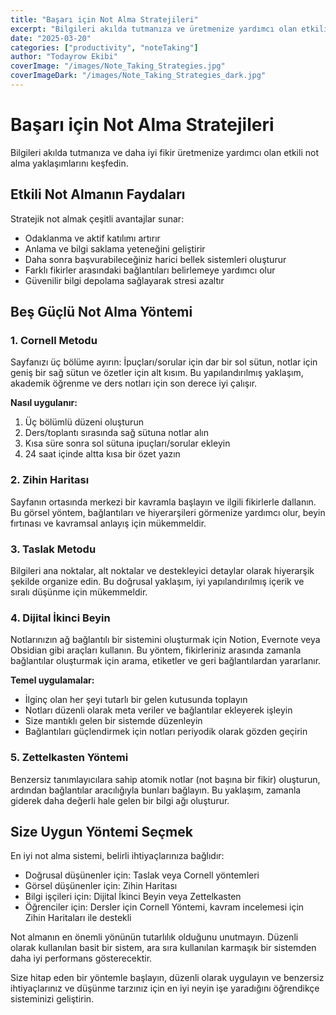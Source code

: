 ```yaml
---
title: "Başarı için Not Alma Stratejileri"
excerpt: "Bilgileri akılda tutmanıza ve üretmenize yardımcı olan etkili not alma yaklaşımlarını keşfedin"
date: "2025-03-20"
categories: ["productivity", "noteTaking"]
author: "Todayrow Ekibi"
coverImage: "/images/Note_Taking_Strategies.jpg"
coverImageDark: "/images/Note_Taking_Strategies_dark.jpg"
---
```


# Başarı için Not Alma Stratejileri

Bilgileri akılda tutmanıza ve daha iyi fikir üretmenize yardımcı olan etkili not alma yaklaşımlarını keşfedin.

## Etkili Not Almanın Faydaları

Stratejik not almak çeşitli avantajlar sunar:

- Odaklanma ve aktif katılımı artırır
- Anlama ve bilgi saklama yeteneğini geliştirir
- Daha sonra başvurabileceğiniz harici bellek sistemleri oluşturur
- Farklı fikirler arasındaki bağlantıları belirlemeye yardımcı olur
- Güvenilir bilgi depolama sağlayarak stresi azaltır

## Beş Güçlü Not Alma Yöntemi

### 1. Cornell Metodu

Sayfanızı üç bölüme ayırın: İpuçları/sorular için dar bir sol sütun, notlar için geniş bir sağ sütun ve özetler için alt kısım. Bu yapılandırılmış yaklaşım, akademik öğrenme ve ders notları için son derece iyi çalışır.

**Nasıl uygulanır:**
1. Üç bölümlü düzeni oluşturun
2. Ders/toplantı sırasında sağ sütuna notlar alın
3. Kısa süre sonra sol sütuna ipuçları/sorular ekleyin
4. 24 saat içinde altta kısa bir özet yazın

### 2. Zihin Haritası

Sayfanın ortasında merkezi bir kavramla başlayın ve ilgili fikirlerle dallanın. Bu görsel yöntem, bağlantıları ve hiyerarşileri görmenize yardımcı olur, beyin fırtınası ve kavramsal anlayış için mükemmeldir.

### 3. Taslak Metodu

Bilgileri ana noktalar, alt noktalar ve destekleyici detaylar olarak hiyerarşik şekilde organize edin. Bu doğrusal yaklaşım, iyi yapılandırılmış içerik ve sıralı düşünme için mükemmeldir.

### 4. Dijital İkinci Beyin

Notlarınızın ağ bağlantılı bir sistemini oluşturmak için Notion, Evernote veya Obsidian gibi araçları kullanın. Bu yöntem, fikirleriniz arasında zamanla bağlantılar oluşturmak için arama, etiketler ve geri bağlantılardan yararlanır.

**Temel uygulamalar:**
- İlginç olan her şeyi tutarlı bir gelen kutusunda toplayın
- Notları düzenli olarak meta veriler ve bağlantılar ekleyerek işleyin
- Size mantıklı gelen bir sistemde düzenleyin
- Bağlantıları güçlendirmek için notları periyodik olarak gözden geçirin

### 5. Zettelkasten Yöntemi

Benzersiz tanımlayıcılara sahip atomik notlar (not başına bir fikir) oluşturun, ardından bağlantılar aracılığıyla bunları bağlayın. Bu yaklaşım, zamanla giderek daha değerli hale gelen bir bilgi ağı oluşturur.

## Size Uygun Yöntemi Seçmek

En iyi not alma sistemi, belirli ihtiyaçlarınıza bağlıdır:

- Doğrusal düşünenler için: Taslak veya Cornell yöntemleri
- Görsel düşünenler için: Zihin Haritası
- Bilgi işçileri için: Dijital İkinci Beyin veya Zettelkasten
- Öğrenciler için: Dersler için Cornell Yöntemi, kavram incelemesi için Zihin Haritaları ile destekli

Not almanın en önemli yönünün tutarlılık olduğunu unutmayın. Düzenli olarak kullanılan basit bir sistem, ara sıra kullanılan karmaşık bir sistemden daha iyi performans gösterecektir.

Size hitap eden bir yöntemle başlayın, düzenli olarak uygulayın ve benzersiz ihtiyaçlarınız ve düşünme tarzınız için en iyi neyin işe yaradığını öğrendikçe sisteminizi geliştirin.
